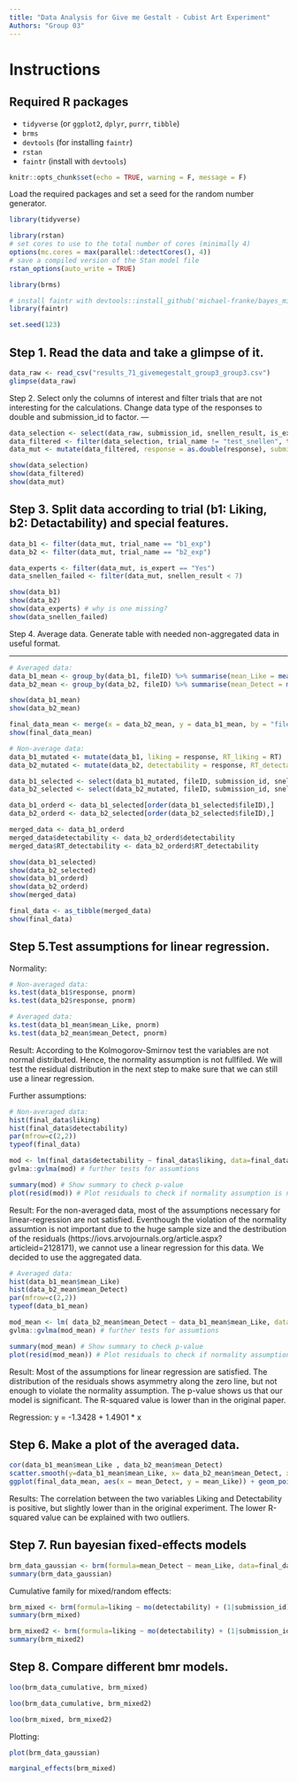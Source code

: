 ---
title: "Data Analysis for Give me Gestalt - Cubist Art Experiment"
Authors: "Group 03"
---

# Instructions

## Required R packages
* `tidyverse` (or `ggplot2`, `dplyr`, `purrr`, `tibble`)
* `brms`
* `devtools` (for installing `faintr`)
* `rstan`
* `faintr` (install with `devtools`)

```{r setup, include=FALSE}
knitr::opts_chunk$set(echo = TRUE, warning = F, message = F)

```

Load the required packages and set a seed for the random number generator.
```{r}
library(tidyverse)

library(rstan)
# set cores to use to the total number of cores (minimally 4)
options(mc.cores = max(parallel::detectCores(), 4))
# save a compiled version of the Stan model file
rstan_options(auto_write = TRUE)

library(brms)

# install faintr with devtools::install_github('michael-franke/bayes_mixed_regression_tutorial/faintr', build_vignettes = TRUE))
library(faintr)

set.seed(123)

```

Step 1. Read the data and take a glimpse of it.
---

```{r}
data_raw <- read_csv("results_71_givemegestalt_group3_group3.csv")
glimpse(data_raw)
```


Step 2. Select only the columns of interest and filter trials that are not interesting for the calculations.
Change data type of the responses to double and submission_id to factor.
---

```{r}
data_selection <- select(data_raw, submission_id, snellen_result, is_expert, trial_name, trial_number, fileID, response, RT, timeSpent)
data_filtered <- filter(data_selection, trial_name != "test_snellen", trial_name != "b0_expert")
data_mut <- mutate(data_filtered, response = as.double(response), submission_id = factor(submission_id))

show(data_selection)
show(data_filtered)
show(data_mut)

```


Step 3. Split data according to trial (b1: Liking, b2: Detactability) and special features.
---

```{r}
data_b1 <- filter(data_mut, trial_name == "b1_exp")
data_b2 <- filter(data_mut, trial_name == "b2_exp")

data_experts <- filter(data_mut, is_expert == "Yes")
data_snellen_failed <- filter(data_mut, snellen_result < 7)

show(data_b1)
show(data_b2)
show(data_experts) # why is one missing?
show(data_snellen_failed)
```

Step 4. Average data.
        Generate table with needed non-aggregated data in useful format.
        
---

```{r}
# Averaged data:
data_b1_mean <- group_by(data_b1, fileID) %>% summarise(mean_Like = mean(response))
data_b2_mean <- group_by(data_b2, fileID) %>% summarise(mean_Detect = mean(response))

show(data_b1_mean)
show(data_b2_mean)

final_data_mean <- merge(x = data_b2_mean, y = data_b1_mean, by = "fileID")
show(final_data_mean)

# Non-average data:
data_b1_mutated <- mutate(data_b1, liking = response, RT_liking = RT)
data_b2_mutated <- mutate(data_b2, detectability = response, RT_detectability = RT)

data_b1_selected <- select(data_b1_mutated, fileID, submission_id, snellen_result, timeSpent, liking, RT_liking)
data_b2_selected <- select(data_b2_mutated, fileID, submission_id, snellen_result, timeSpent, detectability, RT_detectability)

data_b1_orderd <- data_b1_selected[order(data_b1_selected$fileID),]
data_b2_orderd <- data_b2_selected[order(data_b2_selected$fileID),]

merged_data <- data_b1_orderd
merged_data$detectability <- data_b2_orderd$detectability
merged_data$RT_detectability <- data_b2_orderd$RT_detectability

show(data_b1_selected)
show(data_b2_selected)
show(data_b1_orderd)
show(data_b2_orderd)
show(merged_data)

final_data <- as_tibble(merged_data)
show(final_data)
```

Step 5.Test assumptions for linear regression.
---
Normality:
```{r}
# Non-averaged data:
ks.test(data_b1$response, pnorm)
ks.test(data_b2$response, pnorm)

# Averaged data:
ks.test(data_b1_mean$mean_Like, pnorm)
ks.test(data_b2_mean$mean_Detect, pnorm)
```

Result: According to the Kolmogorov-Smirnov test the variables are not normal distributed. Hence, the normality assumption is not fullfiled. We will test the residual distribution in the next step to make sure that we can still use a linear regression.

Further assumptions:
```{r}
# Non-averaged data:
hist(final_data$liking)
hist(final_data$detectability)
par(mfrow=c(2,2))
typeof(final_data)

mod <- lm(final_data$detectability ~ final_data$liking, data=final_data) #linear regression model
gvlma::gvlma(mod) # further tests for assumtions

summary(mod) # Show summary to check p-value
plot(resid(mod)) # Plot residuals to check if normality assumption is necessary
```
Result: For the non-averaged data, most of the assumptions necessary for linear-regression are not satisfied. Eventhough the violation of the normality assumtion is not important due to the huge sample size and the destribution of the residuals (https://iovs.arvojournals.org/article.aspx?articleid=2128171), we cannot use a linear regression for this data. 
We decided to use the aggregated data. 
```{r}
# Averaged data:
hist(data_b1_mean$mean_Like)
hist(data_b2_mean$mean_Detect)
par(mfrow=c(2,2))
typeof(data_b1_mean)

mod_mean <- lm( data_b2_mean$mean_Detect ~ data_b1_mean$mean_Like, data=final_data_mean) # linear regression model
gvlma::gvlma(mod_mean) # further tests for assumtions

summary(mod_mean) # Show summary to check p-value
plot(resid(mod_mean)) # Plot residuals to check if normality assumption is necessary
```
Result: Most of the assumptions for linear regression are satisfied. The distribution of the residuals shows asymmetry along the zero line, but not enough to violate the normality assumption. The p-value shows us that our model is significant. The R-squared value is lower than in the original paper.

Regression: y = -1.3428 + 1.4901 * x

Step 6. Make a plot of the averaged data.
---

```{r}
cor(data_b1_mean$mean_Like , data_b2_mean$mean_Detect)
scatter.smooth(y=data_b1_mean$mean_Like, x= data_b2_mean$mean_Detect, xlab = "Means Detection Scores", ylab = "Means Liking Scores")
ggplot(final_data_mean, aes(x = mean_Detect, y = mean_Like)) + geom_point() + geom_smooth(method = "lm")
```
Results: The correlation between the two variables Liking and Detectability is positive, but slightly lower than in the original experiment.
The lower R-squared value can be explained with two outliers.

Step 7. Run bayesian fixed-effects models
---

```{r}

brm_data_gaussian <- brm(formula=mean_Detect ~ mean_Like, data=final_data_mean, family = "gaussian")
summary(brm_data_gaussian)
```

Cumulative family for mixed/random effects:
```{r}
brm_mixed <- brm(formula=liking ~ mo(detectability) + (1|submission_id), data=final_data_mutated, family = "cumulative")
summary(brm_mixed)
```

```{r}
brm_mixed2 <- brm(formula=liking ~ mo(detectability) + (1|submission_id) + (1|fileID), data=final_data_mutated, family = "cumulative")
summary(brm_mixed2)
```

Step 8. Compare different bmr models.
---
```{r}

loo(brm_data_cumulative, brm_mixed)

```

```{r}

loo(brm_data_cumulative, brm_mixed2)

```

```{r}

loo(brm_mixed, brm_mixed2)

```

Plotting:
```{r}

plot(brm_data_gaussian)
```

```{r}
marginal_effects(brm_mixed)

```
